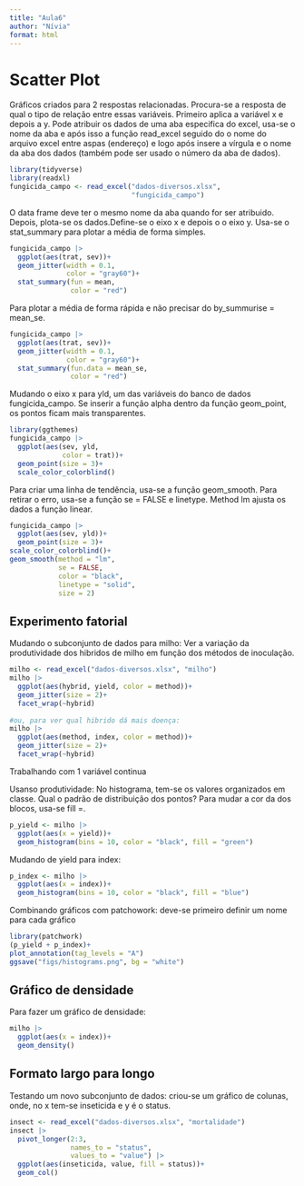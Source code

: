 ```yaml
---
title: "Aula6"
author: "Nívia"
format: html
---
```


# Scatter Plot 

Gráficos criados para 2 respostas relacionadas. Procura-se a resposta de qual o tipo de relação entre essas variáveis. 
Primeiro aplica a variável x e depois a y. 
Pode atribuir os dados de uma aba especifica do excel, usa-se o nome da aba e após isso a função read_excel seguido do o nome do arquivo excel entre aspas (endereço) e logo após insere a vírgula e o nome da aba dos dados (também pode ser usado o número da aba de dados). 

```r
library(tidyverse)
library(readxl)
fungicida_campo <- read_excel("dados-diversos.xlsx", 
                              "fungicida_campo")
```

O data frame deve ter o mesmo nome da aba quando for ser atribuido.  Depois, plota-se os dados.Define-se o eixo x e depois o o eixo y. Usa-se o stat_summary para plotar a média de forma simples.

```r
fungicida_campo |> 
  ggplot(aes(trat, sev))+
  geom_jitter(width = 0.1,
              color = "gray60")+
  stat_summary(fun = mean,
               color = "red")
```
Para plotar a média de forma rápida e não precisar do by_summurise = mean_se. 
```r
fungicida_campo |> 
  ggplot(aes(trat, sev))+
  geom_jitter(width = 0.1,
              color = "gray60")+
  stat_summary(fun.data = mean_se,
               color = "red")
```

Mudando o eixo x para yld, um das variáveis do banco de dados fungicida_campo. Se inserir a função alpha dentro da função geom_point, os pontos ficam mais transparentes.

```r
library(ggthemes)
fungicida_campo |> 
  ggplot(aes(sev, yld,
             color = trat))+
  geom_point(size = 3)+
  scale_color_colorblind()
```

Para criar uma linha de tendência, usa-se a função geom_smooth. Para retirar o erro, usa-se a função se = FALSE e linetype. Method lm ajusta os dados a função linear.

```r
fungicida_campo |> 
  ggplot(aes(sev, yld))+
  geom_point(size = 3)+
scale_color_colorblind()+
geom_smooth(method = "lm",
            se = FALSE,
            color = "black",
            linetype = "solid",
            size = 2)
```
## Experimento fatorial

Mudando o subconjunto de dados para milho:
Ver a variação da produtividade dos hibridos de milho em função dos métodos de inoculação.
```r
milho <- read_excel("dados-diversos.xlsx", "milho")
milho |>
  ggplot(aes(hybrid, yield, color = method))+
  geom_jitter(size = 2)+
  facet_wrap(~hybrid)
  
#ou, para ver qual hibrido dá mais doença:
milho |>
  ggplot(aes(method, index, color = method))+
  geom_jitter(size = 2)+
  facet_wrap(~hybrid)
```
Trabalhando com 1 variável continua

Usanso produtividade: 
No histograma, tem-se os valores organizados em classe. Qual o padrão de distribuição  dos pontos?
Para mudar a cor da dos blocos, usa-se fill =.

```r
p_yield <- milho |>
  ggplot(aes(x = yield))+
  geom_histogram(bins = 10, color = "black", fill = "green")

```

Mudando de yield para index:
```r
p_index <- milho |>
  ggplot(aes(x = index))+
  geom_histogram(bins = 10, color = "black", fill = "blue")
```

Combinando gráficos com patchowork: deve-se primeiro definir um nome para cada gráfico

```r
library(patchwork)
(p_yield + p_index)+
plot_annotation(tag_levels = "A")
ggsave("figs/histograms.png", bg = "white")
```

## Gráfico de densidade

Para fazer um gráfico de densidade:

```r
milho |>
  ggplot(aes(x = index))+
  geom_density()
```
## Formato largo para longo

Testando um novo subconjunto de dados: criou-se um gráfico de colunas, onde, no x tem-se inseticida e y é o status. 

```r
insect <- read_excel("dados-diversos.xlsx", "mortalidade")
insect |>
  pivot_longer(2:3,
               names_to = "status",
               values_to = "value") |>
  ggplot(aes(inseticida, value, fill = status))+
  geom_col()
  
```

